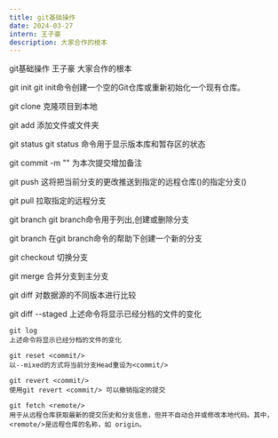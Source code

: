 ```yaml
---
title: git基础操作
date: 2024-03-27
intern: 王子豪
description: 大家合作的根本
---
```


git基础操作
王子豪
大家合作的根本

git init
git init命令创建一个空的Git仓库或重新初始化一个现有仓库。

git clone <url/>
克隆项目到本地

git add <file/>
添加文件或文件夹

git status
git status 命令用于显示版本库和暂存区的状态

git commit -m "<message/>"
为本次提交增加备注

git push <remote/> <branch/>
这将把当前分支的更改推送到指定的远程仓库(<remote/>)的指定分支(<branch/>)

git pull <remote/> <branch/>
拉取指定的远程分支

git branch
git branch命令用于列出,创建或删除分支

git branch <name/>
在git branch命令的帮助下创建一个新的分支

git checkout <branch/>
切换分支

git merge <branch/>
合并分支到主分支

git diff
对数据源的不同版本进行比较

git diff --staged
上述命令将显示已经分档的文件的变化
```
git log
上述命令将显示已经分档的文件的变化

git reset <commit/>
以--mixed的方式将当前分支Head重设为<commit/>

git revert <commit/>
使用git revert <commit/> 可以撤销指定的提交

git fetch <remote/>
用于从远程仓库获取最新的提交历史和分支信息，但并不自动合并或修改本地代码。其中，<remote/>是远程仓库的名称，如 origin。


```
